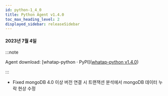 ```yaml
---
id: python-1_4_0
title: Python Agent v1.4.0
toc_max_heading_level: 2
displayed_sidebar: releaseSidebar
---
```


#### 2023년 7월 4일

:::note

Agent download: [whatap-python · PyPI]([whatap-python v1.4.0](https://pypi.org/project/whatap-python/1.4.0/))

:::

- <Status>Fixed</Status> mongoDB 4.0 이상 버전 연결 시 트랜잭션 분석에서 mongoDB 데이터 누락 현상 수정
